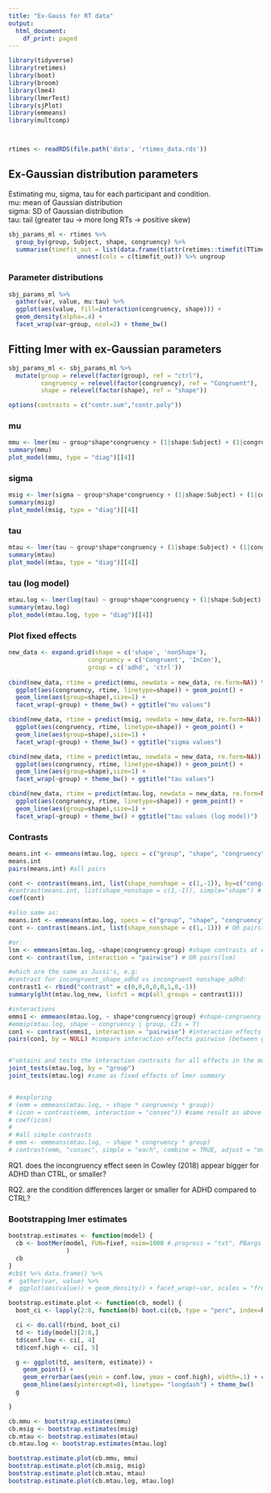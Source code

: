 ```yaml
---
title: "Ex-Gauss for RT data"
output:
  html_document:
    df_print: paged
---
```


```r
library(tidyverse)
library(retimes)
library(boot)
library(broom)
library(lme4)
library(lmerTest)
library(sjPlot)
library(emmeans)
library(multcomp)



rtimes <- readRDS(file.path('data', 'rtimes_data.rds'))
```


## Ex-Gaussian distribution parameters  
Estimating mu, sigma, tau for each participant and condition.  
mu: mean of Gaussian distribution  
sigma: SD of Gaussian distribution  
tau: tail (greater tau -> more long RTs -> positive skew)  

```r
sbj_params_ml <- rtimes %>%
  group_by(group, Subject, shape, congruency) %>% 
  summarise(timefit_out = list(data.frame(t(attr(retimes::timefit(TTime),"par"))))) %>%
                   unnest(cols = c(timefit_out)) %>% ungroup
```

### Parameter distributions
```r
sbj_params_ml %>%
  gather(var, value, mu:tau) %>%
  ggplot(aes(value, fill=interaction(congruency, shape))) + 
  geom_density(alpha=.4) + 
  facet_wrap(var~group, ncol=2) + theme_bw()
```

## Fitting lmer with ex-Gaussian parameters 
```r
sbj_params_ml <- sbj_params_ml %>%
  mutate(group = relevel(factor(group), ref = "ctrl"),
         congruency = relevel(factor(congruency), ref = "Congruent"),
         shape = relevel(factor(shape), ref = "shape"))

options(contrasts = c("contr.sum","contr.poly"))
```
### mu
```r
mmu <- lmer(mu ~ group*shape*congruency + (1|shape:Subject) + (1|congruency:Subject) + (1|Subject), data=sbj_params_ml)
summary(mmu)
plot_model(mmu, type = "diag")[[4]]
```
### sigma
```r
msig <- lmer(sigma ~ group*shape*congruency + (1|shape:Subject) + (1|congruency:Subject) + (1|Subject), data=sbj_params_ml)
summary(msig)
plot_model(msig, type = "diag")[[4]]

```

### tau
```r
mtau <- lmer(tau ~ group*shape*congruency + (1|shape:Subject) + (1|congruency:Subject) + (1|Subject), data=sbj_params_ml)
summary(mtau)
plot_model(mtau, type = "diag")[[4]]

```

### tau (log model)
```r
mtau.log <- lmer(log(tau) ~ group*shape*congruency + (1|shape:Subject) + (1|congruency:Subject) + (1|Subject), data=sbj_params_ml)
summary(mtau.log)
plot_model(mtau.log, type = "diag")[[4]]
```


### Plot fixed effects
```r
new_data <- expand.grid(shape = c('shape', 'nonShape'), 
                      congruency = c('Congruent', 'InCon'), 
                      group = c('adhd', 'ctrl'))
                      
cbind(new_data, rtime = predict(mmu, newdata = new_data, re.form=NA)) %>%
  ggplot(aes(congruency, rtime, linetype=shape)) + geom_point() + 
  geom_line(aes(group=shape),size=1) +
  facet_wrap(~group) + theme_bw() + ggtitle("mu values")

cbind(new_data, rtime = predict(msig, newdata = new_data, re.form=NA)) %>%
  ggplot(aes(congruency, rtime, linetype=shape)) + geom_point() + 
  geom_line(aes(group=shape),size=1) +
  facet_wrap(~group) + theme_bw() + ggtitle("sigma values")

cbind(new_data, rtime = predict(mtau, newdata = new_data, re.form=NA)) %>%
  ggplot(aes(congruency, rtime, linetype=shape)) + geom_point() + 
  geom_line(aes(group=shape),size=1) +
  facet_wrap(~group) + theme_bw() + ggtitle("tau values")

cbind(new_data, rtime = predict(mtau.log, newdata = new_data, re.form=NA)) %>%
  ggplot(aes(congruency, rtime, linetype=shape)) + geom_point() + 
  geom_line(aes(group=shape),size=1) +
  facet_wrap(~group) + theme_bw() + ggtitle("tau values (log model)")

```

### Contrasts
 
```r
means.int <- emmeans(mtau.log, specs = c("group", "shape", "congruency")) 
means.int
pairs(means.int) #all pairs

cont <- contrast(means.int, list(shape_nonshape = c(1,-1)), by=c("congruency", "group")) #Estimate is the same as from effects library, but t value is used instead of z
#contrast(means.int, list(shape_nonshape = c(1,-1)), simple="shape") # this is the same thing; either specify simple or by
coef(cont)

#also same as:
means.int <- emmeans(mtau.log, specs = c("group", "shape", "congruency"), by = c("congruency", "group"))
cont <- contrast(means.int, list(shape_nonshape = c(1,-1))) # OR pairs(means.int)

#or:
lsm <- emmeans(mtau.log, ~shape|congruency:group) #shape contrasts at each level of congruency and group
cont <- contrast(lsm, interaction = "pairwise") # OR pairs(lsm)

#which are the same as Jussi's, e.g:
#contrast for incongruent_shape_adhd vs incongruent_nonshape_adhd: 
contrast1 <- rbind("contrast" = c(0,0,0,0,0,1,0,-1))
summary(glht(mtau.log_new, linfct = mcp(all_groups = contrast1)))

#interactions
emms1 <- emmeans(mtau.log, ~ shape*congruency|group) #shape-congruency interaction for each group
#emmip(mtau.log, shape ~ congruency | group, CIs = T)
con1 <- contrast(emms1, interaction = "pairwise") #interaction effects for each group. Tukey adjustment by default; same as interaction contrasts from joint_tests (below)
pairs(con1, by = NULL) #compare interaction effects pairwise (between groups). same as group:shape:congruency joint_tests without by parameter 


#"obtains and tests the interaction contrasts for all effects in the model and compiles them in one Type-III-ANOVA-like table"
joint_tests(mtau.log, by = "group")
joint_tests(mtau.log) #same as fixed effects of lmer summary


# #exploring
# (emm = emmeans(mtau.log, ~ shape * congruency * group))
# (icon = contrast(emm, interaction = "consec")) #same result as above
# coef(icon) 
# 
# #all simple contrasts
# emm <- emmeans(mtau.log, ~ shape * congruency * group)
# contrast(emm, "consec", simple = "each", combine = TRUE, adjust = "mvt")


```

RQ1. does  the  incongruency  effect  seen  in  Cowley  (2018)  appear  bigger  for ADHD than CTRL, or smaller? 


RQ2. are the condition differences larger or smaller for ADHD compared to CTRL? 

### Bootstrapping lmer estimates

```r
bootstrap.estimates <- function(model) {
  cb <- bootMer(model, FUN=fixef, nsim=1000 #.progress = "txt", PBargs = list(style=3)
                )
  cb
}
#cb$t %>% data.frame() %>%
#  gather(var, value) %>%
#  ggplot(aes(value)) + geom_density() + facet_wrap(~var, scales = "free_x")

bootstrap.estimate.plot <- function(cb, model) {
  boot_ci <- lapply(2:8, function(b) boot.ci(cb, type = "perc", index=b)$percent)

  ci <- do.call(rbind, boot_ci)
  td <- tidy(model)[2:8,]  
  td$conf.low <- ci[, 4]
  td$conf.high <- ci[, 5]

  g <- ggplot(td, aes(term, estimate)) +
    geom_point() +
    geom_errorbar(aes(ymin = conf.low, ymax = conf.high), width=.1) + coord_flip() +
    geom_hline(aes(yintercept=0), linetype= "longdash") + theme_bw()
  g

}
```


```r
 
cb.mmu <- bootstrap.estimates(mmu)
cb.msig <- bootstrap.estimates(msig)
cb.mtau <- bootstrap.estimates(mtau)
cb.mtau.log <- bootstrap.estimates(mtau.log)

bootstrap.estimate.plot(cb.mmu, mmu)
bootstrap.estimate.plot(cb.msig, msig)
bootstrap.estimate.plot(cb.mtau, mtau)
bootstrap.estimate.plot(cb.mtau.log, mtau.log)
```